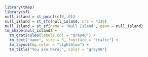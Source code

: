 <!-- You are nowhere! -->

```r
library(tmap)
library(sf)
null_island = st_point(c(0, 0))
null_island = st_sfc(null_island, crs = 4326)
null_island = st_sf(name = "Null Island", geom = null_island)
tm_shape(null_island) +
  tm_graticules(labels.col = "gray40") +
  tm_text("name", size = 5, fontface = "italic") +
  tm_layout(bg.color = "lightblue") +
  tm_title("You are here:", color = "gray40")
```


